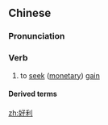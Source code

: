 ==Chinese==
{{zh-forms}}

===Pronunciation===
{{zh-pron
|m=hàolì
|cat=v
}}

===Verb===
{{zh-verb}}

# to [[seek]] ([[monetary]]) [[gain]]

====Derived terms====
{{zh-der|好利忘義}}

[[zh:好利]]